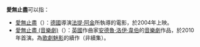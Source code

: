 '''愛無止盡'''可以指：
*[[愛無止盡|愛無止盡]]（{{lang-de|Duvara Karşı}}）：[[德國|德國]]導演[[法提·阿金|法提·阿金]]所執導的電影，於2004年上映。
*[[愛無止盡_(音樂劇)|愛無止盡 (音樂劇)]]（{{lang-en|Love Never Dies}}）：[[英國|英國]]作曲家[[安德魯·洛伊·韋伯|安德魯·洛伊·韋伯]]的[[音樂劇|音樂劇]]作品，於2010年首演。為[[歌劇魅影_(音樂劇)|歌劇魅影]]的續作（非續集）。
{{disambig|Cat=四字作品消歧義}}